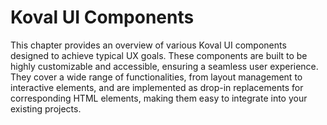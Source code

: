 
<Meta title="Components/Intro" />

# Koval UI Components

This chapter provides an overview of various Koval UI components designed to achieve typical UX goals. These components are built to be highly customizable and accessible, ensuring a seamless user experience. They cover a wide range of functionalities, from layout management to interactive elements, and are implemented as drop-in replacements for corresponding HTML elements, making them easy to integrate into your existing projects.

